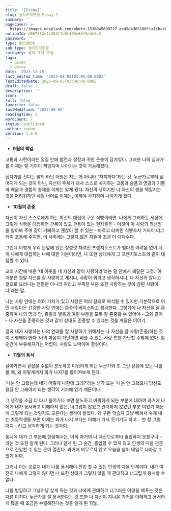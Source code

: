 ```yaml
---
title: '[Essay]'
slug: 생각조각모음-Essay-1
summary: ''
pageCover: >-
  https://images.unsplash.com/photo-1538045698727-ac45d4365100?ixlib=rb-4.0.3&q=85&fm=jpg&crop=entropy&cs=srgb
notionId: d867f53e1b384f1b9c400e63f9e4e3c5
password: ''
type: RECORDS
sub_type: 생각조각모음
category: 생각 조각 모음
tags:
  - Giver
  - essay
date: '2023-12-15'
last_edited_time: '2025-08-05T03:06:00.000Z'
lastEditedDate: 2025-08-05T03:06:00.000Z
draft: false
description: ''
icon: ''
full: false
favorite: false
lastModified: '2025-08-05'
readingTime: 1
wordCount: 7
status: published
author: ryoon
version: 1.0.0
---
```

- **9월의 책임.**

고통과 시련이라는 껍질 안에 발전과 성장과 귀한 은총이 담겨있다. 그러한 나의 십자가를 이제는 잘 기꺼이 책임지며 나아가는 것이 가능해졌다.


십자가를 진다는 말의 라틴 어원은 지는 게  아니라 “차지하다”라는 것. 누군가로부터 짊어지게 되는 것이 아닌, 자신이 주체가 돼서 스스로 차지하는 고통과 슬픔과 영광과 기쁨과 배움과 경험의 총체를 이제는 알게 됐다. 자신의 생이지만 나 자신의 생을 책임지는 것을 어려워하던 세월 너머로 이제는, 이제야 차지하며 나아가게 됐다.

- **10월의 존중**

자신이 자신 스스로에게 하는 최선의 대접이 구운 식빵이라면. 나에게 그러하듯 세상에 그렇게 식빵을 대접하면 관록이 있고 관용이 있는 현자들은 - 이것이 이 사람의 최선임을 알아봐 주며 같이 기뻐하고 괜찮아 할 수 있는 - 마르고 타버린 식빵조차 기꺼이 너그러이 포용해 주지만, 이 사회에는 그렇지 않은 자들이 조금 더 대다수다.


그런데 이렇게 우리 눈앞에 있는 정성껏 차려진 프렌치토스트가 별다른 어려움 없이 쉬이 나에게 대접하는 나에 대한 기본이라면, 나 또한 상대에게 그 프렌치토스트와 같이 대접할 수 있다.

교리 시간에 배운 ‘네 이웃을 네 자신과 같이 사랑하라’라는 말 안에서 깨달은 그것. ‘여러분은 정말 자신을 잘 사랑하고 계시냐, 사랑이 뭐라고 생각하시냐, 나 자신의 잘나고 겉으로 드러나는 점뿐만 아니라 여리고 부족한 부분 또한 사랑하는 것이 참된 사랑이다’라는 말.

나는 사랑 안에는 여러 가치가 있고 사랑은 여러 갈래로 해석될 수 있지만 기본적으로 어떤 사랑이든 건강한 사랑 안에는 존중이 베이스라고 생각한다. 그렇기에 나 자신을 잘 존중하며 나의 명과 암, 좋음과 열등과 여린 부분을 모두 잘 존중할 수 있어야 - 그와 같이 - 나 자신을 존중하는 것과 같이 상대도 존중할 수 있다는 것을 깨달은 이야기.



결국 내가 사랑하는 나의 연대를 잘 사랑하기 위해서는 나 자신을 잘 사랑(존중)하는 것이 선행돼야 한다. 나의 마음이 가난하면 베풀 수 있는 사랑 또한 가난할 수밖에 없다. 일순간에 부유해지기는 어렵다. 사랑도 노력이며 결실이다.

- **11월의 용서**

살아가면서 겉잡을 수없이 분노하고 미워하게 되는 누군가와 또 그런 상황에 있는 나를 볼 때, 왜 이렇게까지 화가 나지?를 돌이켜보게 된다. 


‘나는 안 그랬는데 네가 어떻게 나한테 그래?’라는 생각 또는 ‘나는 안 그랬으니 당신도 응당 안 그래야지’라는 생각이 기저에 있기 때문이다.


그 생각을 조금 더 타고 들어가다 보면 분노하고 미워하게 되는 부분에 대하여 과거에 나에게 내가 용서하고 이해하지 않은, 너그럽지 않았고 관대하지 않았던 부분 이었기 때문에 그렇게 되는 것일지도 모른다는 생각이 들었다. 왜 구몬 학습지 그냥 베껴서 숙제 내는 초등학생들 보면 이제는 화가 나기 보다는 이해가 가서 웃기기도 하고… 한 창 그럴 때지 - 라고 생각하게 되는 것처럼.


동시에 내가 그 부분에 한정해서는, 아직 과거의 나 자신으로부터 졸업하지 못했구나 - 라는 것 또한 알게 된다. 그러나 알게 된 그 순간, 졸업할 수 있게 되고 인생의 다음 관문으로 진입할 수 있는 문이 열린다. 과거에 머무르지 않고 오늘을 넘어 내일로 나아갈 수 있게 된다.


그러나 이는 오로지 내가 나를 용서해야 진입 할 수 있는 인생의 다음 단계이다. 내가 여전히 나에게 그렇지 않다면 나 또한 상대가 그렇지 않을 때 관대하고 너그럽게 용서할 수 없다.


나를 방임하고 그냥저냥 살게 하는 것과 나에게 관대하고 너그러운 아량을 베푸는 것은 다른 이치다. 누군가를 잘 용서한다는 것 또한 나 자신이 지나온 과거를 이해하고 용서하게 됐을 때 조금은 수월해진다는 것을 알게 된 11월.

